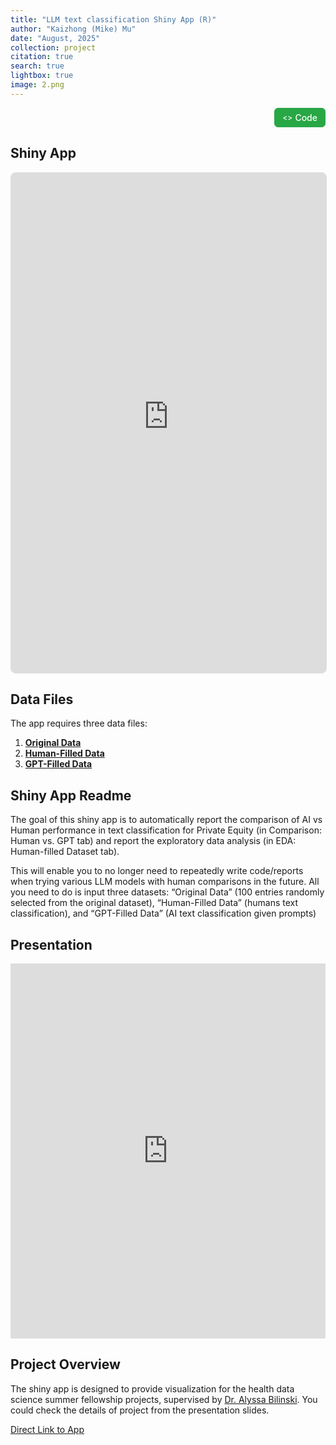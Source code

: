```yaml
---
title: "LLM text classification Shiny App (R)"
author: "Kaizhong (Mike) Mu"
date: "August, 2025"
collection: project
citation: true
search: true
lightbox: true
image: 2.png
---  
```


```{=html}
<div style="text-align: right; margin-bottom: 10px;">
    <a href="https://github.com/Kaizhongmu/LLM_Text_Classification_App" target="_blank" style="text-decoration: none; color: #fff; background-color: #28a745; border: 1px solid #28a745; padding: 6px 12px; border-radius: 6px; font-size: 14px; font-family: -apple-system, BlinkMacSystemFont, 'Segoe UI', sans-serif; display: inline-flex; align-items: center; gap: 4px; font-weight: 500;">
        <span style="font-size: 12px;">&lt;&gt;</span> Code
    </a>
</div>
```

## Shiny App

<iframe src="https://brown-biostatistics-mikemu.shinyapps.io/automatic_analysis/" 
        width="100%" 
        height="800px" 
        style="border: 1px solid #ddd; border-radius: 8px;">
    <p>Your browser does not support iframes. 
       <a href="https://brown-biostatistics-mikemu.shinyapps.io/automatic_analysis/" target="_blank">Open LLM Text Classification App</a>
    </p>
</iframe>

## Data Files

The app requires three data files:

1. **[Original Data](Original Data.xlsx)**
2. **[Human-Filled Data](Human-filled Data.xlsx)**
3. **[GPT-Filled Data](GPT-filled Data.csv)**

## Shiny App Readme

The goal of this shiny app is to automatically report the comparison of AI vs Human performance in text classification for Private Equity (in Comparison: Human vs. GPT tab) and report the exploratory data analysis (in EDA: Human-filled Dataset tab). 

This will enable you to no longer need to repeatedly write code/reports when trying various LLM models with human comparisons in the future. All you need to do is input three datasets: "Original Data" (100 entries randomly selected from the original dataset), "Human-Filled Data" (humans text classification), and "GPT-Filled Data" (AI text classification given prompts)

## Presentation

<iframe src="https://view.officeapps.live.com/op/embed.aspx?src=https://kaizhongmu.github.io/project/dsp/2/presentation.pptx"
        width="100%"
        height="600px"
        frameborder="0">
</iframe>


## Project Overview

The shiny app is designed to provide visualization for the health data science summer fellowship projects, supervised by [Dr. Alyssa Bilinski](https://vivo.brown.edu/display/abilinsk). You could check the details of project from the presentation slides.

[Direct Link to App](https://brown-biostatistics-mikemu.shinyapps.io/automatic_analysis/){target="_blank"}
